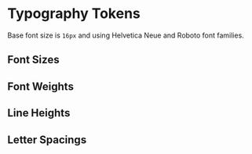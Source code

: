 
<Meta title="Design Tokens/Typography Tokens" />

# Typography Tokens

<Subtitle>
  Base font size is <code>16px</code> and using Helvetica Neue and Roboto font
  families.
</Subtitle>

## Font Sizes

<DesignTokenDocBlock categoryName="Font Sizes" />

## Font Weights

<DesignTokenDocBlock categoryName="Font Weights" />

## Line Heights

<DesignTokenDocBlock categoryName="Line Heights" />

## Letter Spacings

<DesignTokenDocBlock categoryName="Letter Spacings" />